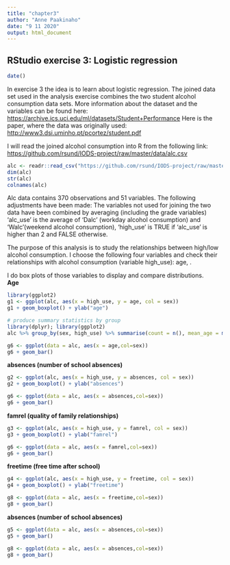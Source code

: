 ```yaml
---
title: "chapter3"
author: "Anne Paakinaho"
date: "9 11 2020"
output: html_document
---
```

## RStudio exercise 3: Logistic regression

```r
date()
```

In exercise 3 the idea is to learn about logistic regression.
The joined data set used in the analysis exercise combines the two student alcohol consumption data sets.
More information about the dataset and the variables can be found here: <https://archive.ics.uci.edu/ml/datasets/Student+Performance>
Here is the paper, where the data was originally used: <http://www3.dsi.uminho.pt/pcortez/student.pdf>

I will read the joined alcohol consumption into R from the following link: <https://github.com/rsund/IODS-project/raw/master/data/alc.csv>

```r
alc <- readr::read_csv("https://github.com/rsund/IODS-project/raw/master/data/alc.csv")
dim(alc)
str(alc)
colnames(alc)
```
Alc data contains 370 observations and 51 variables.
The following adjustments have been made: The variables not used for joining the two data have been combined by averaging (including the grade variables) 'alc_use' is the average of 'Dalc' (workday alcohol consumption) and 'Walc'(weekend alcohol consumption), 'high_use' is TRUE if 'alc_use' is higher than 2 and FALSE otherwise.

The purpose of this analysis is to study the relationships between high/low alcohol consumption. I choose the following four variables and check their relationships with alcohol consumption (variable high_use): age, .

I do box plots of those variables to display and compare distributions.  
**Age**
```r
library(ggplot2)
g1 <- ggplot(alc, aes(x = high_use, y = age, col = sex))
g1 + geom_boxplot() + ylab("age")

```
```r
# produce summary statistics by group
library(dplyr); library(ggplot2)
alc %>% group_by(sex, high_use) %>% summarise(count = n(), mean_age = mean(age))
```
```r
g6 <- ggplot(data = alc, aes(x = age,col=sex))
g6 + geom_bar()

```


**absences (number of school absences)**
```r
g2 <- ggplot(alc, aes(x = high_use, y = absences, col = sex))
g2 + geom_boxplot() + ylab("absences")

```
```r
g6 <- ggplot(data = alc, aes(x = absences,col=sex))
g6 + geom_bar()

```

**famrel (quality of family relationships)**
```r
g3 <- ggplot(alc, aes(x = high_use, y = famrel, col = sex))
g3 + geom_boxplot() + ylab("famrel")

```

```r
g6 <- ggplot(data = alc, aes(x = famrel,col=sex))
g6 + geom_bar()

```
**freetime (free time after school)**
```r
g4 <- ggplot(alc, aes(x = high_use, y = freetime, col = sex))
g4 + geom_boxplot() + ylab("freetime")

```

```r
g8 <- ggplot(data = alc, aes(x = freetime,col=sex))
g8 + geom_bar()

```

**absences (number of school absences)**
```r
g5 <- ggplot(data = alc, aes(x = absences,col=sex))
g5 + geom_bar()

```

```r
g8 <- ggplot(data = alc, aes(x = absences,col=sex))
g8 + geom_bar()

```






